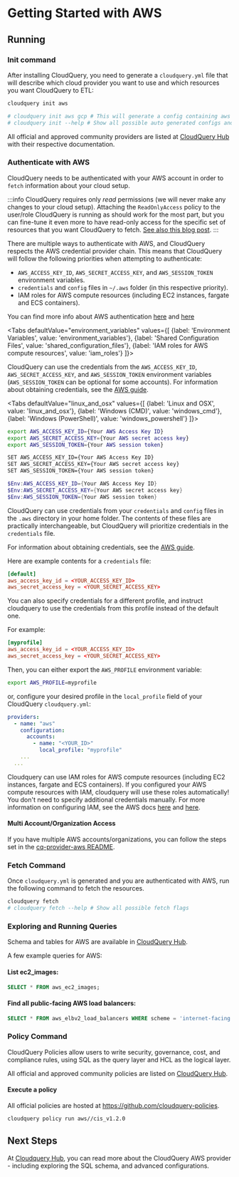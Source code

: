 
# Getting Started with AWS

<DownloadSection />

## Running

### Init command

After installing CloudQuery, you need to generate a `cloudquery.yml` file that will describe which cloud provider you want to use and which resources you want CloudQuery to ETL:

```bash
cloudquery init aws

# cloudquery init aws gcp # This will generate a config containing aws and gcp providers
# cloudquery init --help # Show all possible auto generated configs and flags
```

All official and approved community providers are listed at [CloudQuery Hub](https://hub.cloudquery.io) with their respective documentation.

<SpawnSection />

### Authenticate with AWS

CloudQuery needs to be authenticated with your AWS account in order to `fetch` information about your cloud setup.

:::info
CloudQuery requires only *read* permissions (we will never make any changes to your cloud setup). 
Attaching the `ReadOnlyAccess` policy to the user/role CloudQuery is running as should work for the most part, 
but you can fine-tune it even more to have read-only access for the specific set of resources that you want 
CloudQuery to fetch. 
[See also this blog post](https://alestic.com/2015/10/aws-iam-readonly-too-permissive/).
:::

There are multiple ways to authenticate with AWS, and CloudQuery respects the AWS credential provider chain.
This means that CloudQuery will follow the following priorities when attempting to authenticate:
- `AWS_ACCESS_KEY_ID`, `AWS_SECRET_ACCESS_KEY`, and `AWS_SESSION_TOKEN` environment variables.
- `credentials` and `config` files in `~/.aws` folder (in this respective priority).
- IAM roles for AWS compute resources (including EC2 instances, fargate and ECS containers).

You can find more info about AWS authentication 
[here](https://aws.github.io/aws-sdk-go-v2/docs/configuring-sdk/#specifying-credentials) and [here](https://docs.aws.amazon.com/sdkref/latest/guide/creds-config-files.html)

<Tabs
  defaultValue="environment_variables"
  values={[
    {label: 'Environment Variables', value: 'environment_variables'},
    {label: 'Shared Configuration Files', value: 'shared_configuration_files'},
    {label: 'IAM roles for AWS compute resources', value: 'iam_roles'}
  ]}>

<TabItem value='environment_variables'>

CloudQuery can use the credentials from the `AWS_ACCESS_KEY_ID`, `AWS_SECRET_ACCESS_KEY`, and
`AWS_SESSION_TOKEN` environment variables (`AWS_SESSION_TOKEN` can be optional for some accounts). For information about obtaining credentials, see the 
[AWS guide](https://aws.github.io/aws-sdk-go-v2/docs/getting-started/#get-your-aws-access-keys). 

<Tabs
  defaultValue="linux_and_osx"
  values={[
    {label: 'Linux and OSX', value: 'linux_and_osx'},
    {label: 'Windows (CMD)', value: 'windows_cmd'},
    {label: 'Windows (PowerShell)', value: 'windows_powershell'}
  ]}>

<TabItem value='linux_and_osx'>

```bash
export AWS_ACCESS_KEY_ID={Your AWS Access Key ID}
export AWS_SECRET_ACCESS_KEY={Your AWS secret access key}
export AWS_SESSION_TOKEN={Your AWS session token}
```

</TabItem>

<TabItem value='windows_cmd'>

```bash
SET AWS_ACCESS_KEY_ID={Your AWS Access Key ID}
SET AWS_SECRET_ACCESS_KEY={Your AWS secret access key}
SET AWS_SESSION_TOKEN={Your AWS session token}
```

</TabItem>

<TabItem value='windows_powershell'>

```powershell
$Env:AWS_ACCESS_KEY_ID={Your AWS Access Key ID}
$Env:AWS_SECRET_ACCESS_KEY={Your AWS secret access key}
$Env:AWS_SESSION_TOKEN={Your AWS session token}
```

</TabItem>

</Tabs>

</TabItem>

<TabItem value='shared_configuration_files'>

CloudQuery can use credentials from your `credentials` and `config` files in the `.aws` directory in your home folder. 
The contents of these files are practically interchangeable, but CloudQuery will prioritize credentials in the `credentials` file.

For information about obtaining credentials, see the 
[AWS guide](https://aws.github.io/aws-sdk-go-v2/docs/getting-started/#get-your-aws-access-keys). 

Here are example contents for a `credentials` file:

```toml title="~/.aws/credentials"
[default]
aws_access_key_id = <YOUR_ACCESS_KEY_ID>
aws_secret_access_key = <YOUR_SECRET_ACCESS_KEY>
```

You can also specify credentials for a different profile, and instruct cloudquery to use the credentials from this profile instead of the default one.

For example:

```toml title="~/.aws/credentials"
[myprofile]
aws_access_key_id = <YOUR_ACCESS_KEY_ID>
aws_secret_access_key = <YOUR_SECRET_ACCESS_KEY>
```

Then, you can either export the `AWS_PROFILE` environment variable:

```bash
export AWS_PROFILE=myprofile
```

or, configure your desired profile in the `local_profile` field of your CloudQuery `cloudquery.yml`:

```yml title="cloudquery.yml"
providers:
  - name: "aws"
    configuration:
      accounts:
        - name: "<YOUR_ID>"
          local_profile: "myprofile"
    ...
  ...
```

</TabItem>

<TabItem value='iam_roles'>

Cloudquery can use IAM roles for AWS compute resources (including EC2 instances, fargate and ECS containers).
If you configured your AWS compute resources with IAM, cloudquery will use these roles automatically! You don't need to specify additional 
credentials manually. For more information on configuring IAM, see the AWS docs [here](https://docs.aws.amazon.com/AWSEC2/latest/UserGuide/iam-roles-for-amazon-ec2.html) and [here](https://docs.aws.amazon.com/AmazonECS/latest/developerguide/task-iam-roles.html).

</TabItem>

</Tabs>

#### Multi Account/Organization Access
 
If you have multiple AWS accounts/organizations, you can follow the steps set in the [cq-provider-aws README](https://hub.cloudquery.io/providers/cloudquery/aws/latest#multi-account-configuration-aws-organizations).

### Fetch Command

Once `cloudquery.yml` is generated and you are authenticated with AWS, run the following command to fetch the resources.

```bash
cloudquery fetch
# cloudquery fetch --help # Show all possible fetch flags
```

### Exploring and Running Queries

<ExploreSection/>

Schema and tables for AWS are available in [CloudQuery Hub](https://hub.cloudquery.io/providers/cloudquery/aws/latest/schema).

A few example queries for AWS:

#### List ec2\_images:

```sql
SELECT * FROM aws_ec2_images;
```

#### Find all public-facing AWS load balancers:

```sql
SELECT * FROM aws_elbv2_load_balancers WHERE scheme = 'internet-facing';
```

### Policy Command

CloudQuery Policies allow users to write security, governance, cost, and compliance rules, 
using SQL as the query layer and HCL as the logical layer.

All official and approved community policies are listed on [CloudQuery Hub](https://hub.cloudquery.io/policies/cloudquery/aws/latest).

#### Execute a policy

All official policies are hosted at https://github.com/cloudquery-policies.

```bash
cloudquery policy run aws//cis_v1.2.0
```

## Next Steps

At [Cloudquery Hub](https://hub.cloudquery.io/providers/cloudquery/aws/latest), you can read more about the CloudQuery AWS provider - including exploring the SQL schema, and advanced configurations.